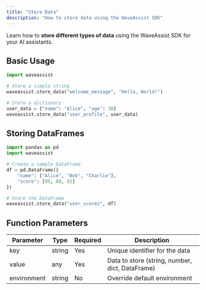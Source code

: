 ```yaml
---
title: "Store Data"
description: "How to store data using the WaveAssist SDK"
---
```


Learn how to **store different types of data** using the WaveAssist SDK for your AI assistants.

## Basic Usage

```python
import waveassist

# Store a simple string
waveassist.store_data("welcome_message", "Hello, World!")

# Store a dictionary
user_data = {"name": "Alice", "age": 30}
waveassist.store_data("user_profile", user_data)
```

## Storing DataFrames

```python
import pandas as pd
import waveassist

# Create a sample DataFrame
df = pd.DataFrame({
    "name": ["Alice", "Bob", "Charlie"],
    "score": [95, 88, 92]
})

# Store the DataFrame
waveassist.store_data("user_scores", df)
```

## Function Parameters

| Parameter   | Type   | Required | Description                                     |
| ----------- | ------ | -------- | ----------------------------------------------- |
| key         | string | Yes      | Unique identifier for the data                  |
| value       | any    | Yes      | Data to store (string, number, dict, DataFrame) |
| environment | string | No       | Override default environment                    |
